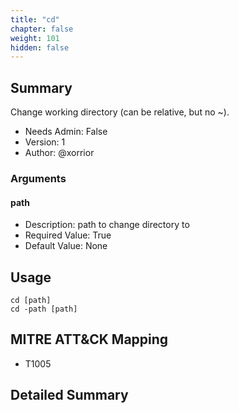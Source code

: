 ```yaml
---
title: "cd"
chapter: false
weight: 101
hidden: false
---
```


## Summary
Change working directory (can be relative, but no ~).

- Needs Admin: False  
- Version: 1  
- Author: @xorrior  

### Arguments

#### path

- Description: path to change directory to  
- Required Value: True  
- Default Value: None  

## Usage

```
cd [path]
cd -path [path]
```

## MITRE ATT&CK Mapping

- T1005  

## Detailed Summary

